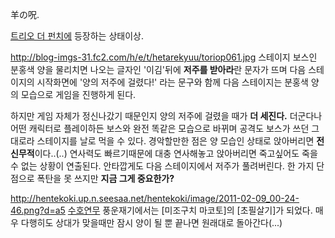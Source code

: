 羊の呪.

[[트리오 더 펀치]]에 등장하는 상태이상.

http://blog-imgs-31.fc2.com/h/e/t/hetarekyuu/toriop061.jpg
스테이지 보스인 분홍색 양을 물리치면 나오는 글자인 '이김'뒤에 '''저주를 받아라'''란 문자가 뜨며 다음 스테이지의 시작화면에 '양의 저주에 걸렸다!' 라는 문구와 함께 다음 스테이지는 분홍색 양의 모습으로 게임을 진행하게 된다.

하지만 게임 자체가 정신나갔기 때문인지 양의 저주에 걸렸을 때가 '''더 세진다.''' 더군다나 어떤 캐릭터로 플레이하든 보스와 완전 똑같은 모습으로 바뀌며 공격도 보스가 쓰던 그대로라 스테이지를 날로 먹을 수 있다. 경악할만한 점은 양 모습인 상태로 앉아버리면 '''전신무적'''이다..(..) 연사력도 빠르기때문에 대충 연사해놓고 앉아버리면 죽고싶어도 죽을수 없는 상황이 연출된다. 안타깝게도 다음 스테이지에서 저주가 풀려버린다. 한 가지 단점으로 폭탄을 못 쓰지만 '''지금 그게 중요한가?'''

http://hentekoki.up.n.seesaa.net/hentekoki/image/2011-02-09_00-24-46.png?d=a5
[[수호연무]] 풍운재기에서는 [미조구치 마코토]의 [초필살기]가 되었다. 매우 다행히도 상대가 맞을때만 잠시 양이 될 뿐 끝나면 원래대로 돌아간다(...)
